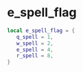 # e_spell_flag

```lua
local e_spell_flag = {
   q_spell = 1,
   w_spell = 2,
   e_spell = 4,
   r_spell = 8,
}
```
